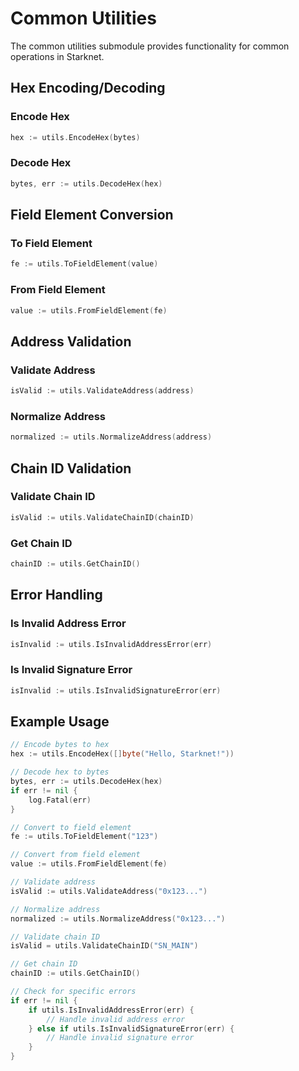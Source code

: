 # Common Utilities

The common utilities submodule provides functionality for common operations in Starknet.

## Hex Encoding/Decoding

### Encode Hex

```go
hex := utils.EncodeHex(bytes)
```

### Decode Hex

```go
bytes, err := utils.DecodeHex(hex)
```

## Field Element Conversion

### To Field Element

```go
fe := utils.ToFieldElement(value)
```

### From Field Element

```go
value := utils.FromFieldElement(fe)
```

## Address Validation

### Validate Address

```go
isValid := utils.ValidateAddress(address)
```

### Normalize Address

```go
normalized := utils.NormalizeAddress(address)
```

## Chain ID Validation

### Validate Chain ID

```go
isValid := utils.ValidateChainID(chainID)
```

### Get Chain ID

```go
chainID := utils.GetChainID()
```

## Error Handling

### Is Invalid Address Error

```go
isInvalid := utils.IsInvalidAddressError(err)
```

### Is Invalid Signature Error

```go
isInvalid := utils.IsInvalidSignatureError(err)
```

## Example Usage

```go
// Encode bytes to hex
hex := utils.EncodeHex([]byte("Hello, Starknet!"))

// Decode hex to bytes
bytes, err := utils.DecodeHex(hex)
if err != nil {
    log.Fatal(err)
}

// Convert to field element
fe := utils.ToFieldElement("123")

// Convert from field element
value := utils.FromFieldElement(fe)

// Validate address
isValid := utils.ValidateAddress("0x123...")

// Normalize address
normalized := utils.NormalizeAddress("0x123...")

// Validate chain ID
isValid = utils.ValidateChainID("SN_MAIN")

// Get chain ID
chainID := utils.GetChainID()

// Check for specific errors
if err != nil {
    if utils.IsInvalidAddressError(err) {
        // Handle invalid address error
    } else if utils.IsInvalidSignatureError(err) {
        // Handle invalid signature error
    }
}
``` 